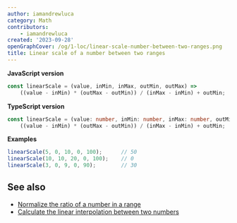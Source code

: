 ```yaml
---
author: iamandrewluca
category: Math
contributors:
    - iamandrewluca
created: '2023-09-28'
openGraphCover: /og/1-loc/linear-scale-number-between-two-ranges.png
title: Linear scale of a number between two ranges
---
```


**JavaScript version**

```js linear-scale.js
const linearScale = (value, inMin, inMax, outMin, outMax) =>
    ((value - inMin) * (outMax - outMin)) / (inMax - inMin) + outMin;
```

**TypeScript version**

```ts linear-scale.ts
const linearScale = (value: number, inMin: number, inMax: number, outMin: number, outMax: number): number =>
    ((value - inMin) * (outMax - outMin)) / (inMax - inMin) + outMin;
```

**Examples**

```js examples.js
linearScale(5, 0, 10, 0, 100);      // 50
linearScale(10, 10, 20, 0, 100);    // 0
linearScale(3, 0, 9, 0, 90);        // 30
```

## See also

-   [Normalize the ratio of a number in a range](https://phuoc.ng/collection/1-loc/normalize-the-ratio-of-a-number-in-a-range/)
-   [Calculate the linear interpolation between two numbers](https://phuoc.ng/collection/1-loc/calculate-the-linear-interpolation-between-two-numbers/)
